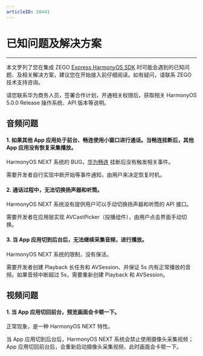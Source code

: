 ```yaml
---
articleID: 20441
---
```

# 已知问题及解决方案

- - -

本文罗列了您在集成 ZEGO [Express HarmonyOS SDK](!DownloadSDK/DownloadSDK) 时可能会遇到的已知问题、及相关解决方案，建议您在开始接入前仔细阅读。如有疑问，请联系 ZEGO 技术支持咨询。


<div class="mk-warning">

请您联系华为商务人员，签署合作计划，开通相关权限后，获取相关 HarmonyOS 5.0.0 Release 操作系统、API 版本等说明。
</div>

## 音频问题


#### 1. 如果其他 App 应用处于前台、畅连使用小窗口进行通话。当畅连挂断后，其他 App 应用没有恢复采集播放。

HarmonyOS NEXT 系统的 BUG，[华为畅连](https://consumer.huawei.com/cn/mobileservices/meetime/) 挂断后没有触发相关事件。

需要开发者自行实现中断开始等事件通知，由用户来决定恢复时机。

#### 2. 通话过程中，无法切换扬声器和听筒。

HarmonyOS NEXT 系统没有提供用户可以手动切换扬声器和听筒的 API 接口。

需要开发者在应用层实现 AVCastPicker（投播组件），由用户点击界面手动切换。

#### 3. 当 App 应用切到后台后，无法继续采集音频，进行播放。

HarmonyOS NEXT 系统的限制，没有保活。

需要开发者创建 Playback 长任务和 AVSession、并保证 5s 内有正常播放的音频。如果音频中断超过 5s，需要重新创建 Playback 和 AVSession。



## 视频问题

#### 1. 当 App 应用切回前台，预览画面会卡顿一下。

正常现象，是一种 HarmonyOS NEXT 特性。

当 App 应用切到后台后，HarmonyOS NEXT 系统会禁止使用摄像头采集视频；App 应用切回前台后，会重新启动摄像头采集视频，此时画面会卡顿一下。
